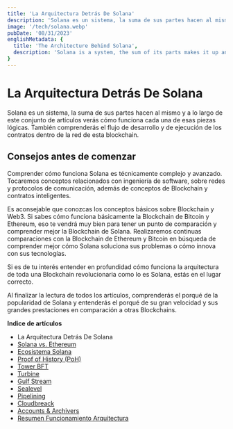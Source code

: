 ```yaml
---
title: 'La Arquitectura Detrás De Solana'
description: 'Solana es un sistema, la suma de sus partes hacen al mismo y a lo largo de este conjunto de artículos verás cómo funciona cada una de esas piezas lógicas. También comprenderás el flujo de desarrollo y de ejecución de los contratos dentro de la red de esta blockchain.'
image: '/tech/solana.webp'
pubDate: '08/31/2023'
englishMetadata: {
  title: 'The Architecture Behind Solana',
  description: 'Solana is a system, the sum of its parts makes it up and throughout this set of articles you will see how each of those logical pieces works. You will also understand the development and execution flow of contracts within the network of this blockchain.'
}
---
```


# La Arquitectura Detrás De Solana

Solana es un sistema, la suma de sus partes hacen al mismo y a lo largo de este conjunto de artículos verás cómo funciona cada una de esas piezas lógicas. También comprenderás el flujo de desarrollo y de ejecución de los contratos dentro de la red de esta blockchain.

## Consejos antes de comenzar

Comprender cómo funciona Solana es técnicamente complejo y avanzado. Tocaremos conceptos relacionados con ingeniería de software, sobre redes y protocolos de comunicación, además de conceptos de Blockchain y contratos inteligentes.

Es aconsejable que conozcas los conceptos básicos sobre Blockchain y Web3. Si sabes cómo funciona básicamente la Blockchain de Bitcoin y Ethereum, eso te vendrá muy bien para tener un punto de comparación y comprender mejor la Blockchain de Solana. Realizaremos continuas comparaciones con la Blockchain de Ethereum y Bitcoin en búsqueda de comprender mejor cómo Solana soluciona sus problemas o cómo innova con sus tecnologías.

Si es de tu interés entender en profundidad cómo funciona la arquitectura de toda una Blockchain revolucionaria como lo es Solana, estás en el lugar correcto.

Al finalizar la lectura de todos los artículos, comprenderás el porqué de la popularidad de Solana y entenderás el porqué de su gran velocidad y sus grandes prestaciones en comparación a otras Blockchains.

**Indice de artículos**

- La Arquitectura Detrás De Solana
- [Solana vs. Ethereum](/es/solana-vs-ethereum)
- [Ecosistema Solana](/es/solana-ecosystem)
- [Proof of History (PoH)](/es/solana-proof-of-history)
- [Tower BFT](/es/solana-tower-bft)
- [Turbine](/es/solana-turbine)
- [Gulf Stream](/es/solana-gulf-stream)
- [Sealevel](/es/solana-sealevel)
- [Pipelining](/es/solana-pipelining)
- [Cloudbreack](/es/solana-cloudbreak)
- [Accounts & Archivers](/es/solana-accounts-archivers)
- [Resumen Funcionamiento Arquitectura](/es/solana-wrap-up)
